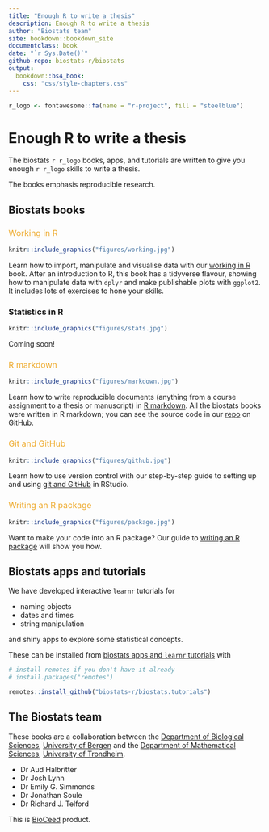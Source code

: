 ```yaml
---
title: "Enough R to write a thesis"
description: Enough R to write a thesis
author: "Biostats team"
site: bookdown::bookdown_site
documentclass: book
date: "`r Sys.Date()`"
github-repo: biostats-r/biostats
output:
  bookdown::bs4_book:
    css: "css/style-chapters.css"
---
```


```r
r_logo <- fontawesome::fa(name = "r-project", fill = "steelblue")
```


# Enough R to write a thesis {-}

The  biostats `r r_logo` books, apps, and tutorials are written to give you enough `r r_logo` skills to write a thesis.

The books emphasis reproducible research.


## Biostats books {-}


<style>
a.book:link { color:#eeaa2c; text-decoration:none; font-weight:normal; }
a.book:visited { color: #eeaa2c; text-decoration:none; font-weight:normal; }
a.book:hover { color: #eeaa2c; text-decoration:underline; font-weight:normal; }
a.book:active { color: #eeaa2c; text-decoration:none; font-weight:normal; }
</style>

### <a class = "book" href = "workingInR/index.html">Working in R</a> {-}

<div class="inline-figure">
```r
knitr::include_graphics("figures/working.jpg")
```
Learn how to import, manipulate and visualise data with our [working in R](workingInR/index.html) book. 
After an introduction to R, this book has a tidyverse flavour, showing how to manipulate data with `dplyr` and make publishable plots with `ggplot2`.
It includes lots of exercises to hone your skills.
</div>

### Statistics in R {-}

```r
knitr::include_graphics("figures/stats.jpg")
```
Coming soon!

### <a class = "book" href = "rmarkdown/index.html">R markdown</a> {-}

<div class="inline-figure">
```r
knitr::include_graphics("figures/markdown.jpg")
```
Learn how to write reproducible documents (anything from a course assignment to a thesis or manuscript) in [R markdown](rmarkdown/index.html). 
All the biostats books were written in R markdown; you can see the source code in our [repo](https://github.com/biostats-r/biostats) on GitHub.
</div>

### <a class = "book" href = "github/index.html">Git and GitHub</a> {-}

<div class="inline-figure">
```r
knitr::include_graphics("figures/github.jpg")
```
Learn how to use version control with our step-by-step guide to setting up and using [git and GitHub](github/index.html) in RStudio.
</div>

### <a class = "book" href = "package/index.html">Writing an R package</a> {-}

<div class="inline-figure">
```r
knitr::include_graphics("figures/package.jpg")
```
Want to make your code into an R package?
Our guide to [writing an R package](package/index.html) will show you how.
</div>

## Biostats apps and tutorials {-}

We have developed interactive `learnr` tutorials for 

- naming objects
- dates and times
- string manipulation

and shiny apps to explore some statistical concepts.

These can be installed from [biostats apps and `learnr` tutorials](https://github.com/biostats-r/biostats.tutorials) with

```r
# install remotes if you don't have it already
# install.packages("remotes")

remotes::install_github("biostats-r/biostats.tutorials")
```

## The Biostats team {-}

These books are a collaboration between the [Department of Biological Sciences](https://www.uib.no/en/bio), [University of Bergen](https://www.uib.no/en) and the [Department of Mathematical Sciences](https://www.ntnu.edu/imf), [University of Trondheim](https://www.ntnu.edu/).

- Dr Aud Halbritter
- Dr Josh Lynn
- Dr Emily G. Simmonds
- Dr Jonathan Soule
- Dr Richard J. Telford

This is [BioCeed](https://bioceed.w.uib.no/) product.